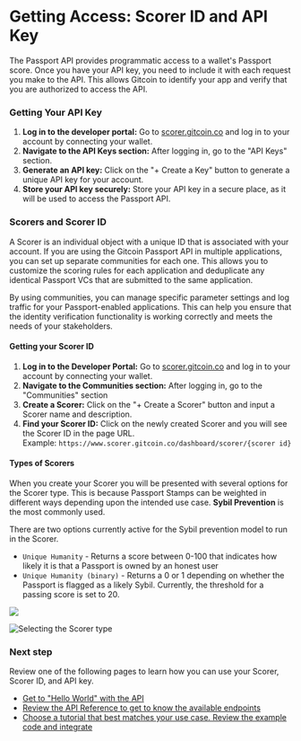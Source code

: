 # Getting Access: Scorer ID and API Key

The Passport API provides programmatic access to a wallet's Passport score. Once you have your API key, you need to include it with each request you make to the API. This allows Gitcoin to identify your app and verify that you are authorized to access the API.

### Getting Your API Key

1. **Log in to the developer portal:** Go to [scorer.gitcoin.co](https://www.scorer.gitcoin.co/) and log in to your account by connecting your wallet.
2. **Navigate to the API Keys section:** After logging in, go to the "API Keys" section.
3. **Generate an API key:** Click on the "+ Create a Key" button to generate a unique API key for your account.
4. **Store your API key securely:** Store your API key in a secure place, as it will be used to access the Passport API.


### Scorers and Scorer ID

A Scorer is an individual object with a unique ID that is associated with your account. If you are using the Gitcoin Passport API in multiple applications, you can set up separate communities for each one. This allows you to customize the scoring rules for each application and deduplicate any identical Passport VCs that are submitted to the same application.

By using communities, you can manage specific parameter settings and log traffic for your Passport-enabled applications. This can help you ensure that the identity verification functionality is working correctly and meets the needs of your stakeholders.

#### Getting your Scorer ID

1. **Log in to the Developer Portal:** Go to [scorer.gitcoin.co](https://www.scorer.gitcoin.co/) and log in to your account by connecting your wallet.
2. **Navigate to the Communities section:** After logging in, go to the "Communities" section
3. **Create a Scorer:** Click on the "+ Create a Scorer" button and input a Scorer name and description.
4. **Find your Scorer ID:** Click on the newly created Scorer and you will see the Scorer ID in the page URL.\
   Example: `https://www.scorer.gitcoin.co/dashboard/scorer/{scorer id}`

#### Types of Scorers

When you create your Scorer you will be presented with several options for the Scorer type. This is because Passport Stamps can be weighted in different ways depending upon the intended use case. **Sybil Prevention** is the most commonly used.

There are two options currently active for the Sybil prevention model to run in the Scorer.

* `Unique Humanity` - Returns a score between 0-100 that indicates how likely it is that a Passport is owned by an honest user
* `Unique Humanity (binary)` - Returns a 0 or 1 depending on whether the Passport is flagged as a likely Sybil. Currently, the threshold for a passing score is set to 20.

![](public/scorer-use-case.png)

![Selecting the Scorer type](https://arweave.net/P6eKM-crq8LVGCtjpVZR9RLuiR35F7Jc-6mBXGxMHJY)

### Next step

Review one of the following pages to learn how you can use your Scorer, Scorer ID, and API key.
- [Get to "Hello World" with the API](/building-with-passport/quick-start-guide)
- [Review the API Reference to get to know the available endpoints](/building-with-passport/api-reference)
- [Choose a tutorial that best matches your use case. Review the example code and integrate](/building-with-passport/tutorials)
